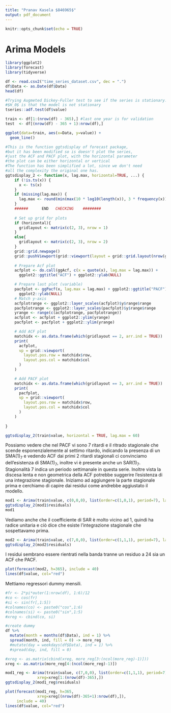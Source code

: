 ```yaml
---
title: "Pranav Kasela $846965$"
output: pdf_document
---
```


```r
knitr::opts_chunk$set(echo = TRUE)
```

# Arima Models

```r
library(ggplot2)
library(forecast)
library(tidyverse)    
```


```r
df <- read.csv2("time_series_dataset.csv", dec = ".")
df$Data <- as.Date(df$Data)
head(df)
```

```r
#Trying Augmeted Dickey-Fuller test to see if the series is stationary:
#$H_0$ is that the model is not stationary
tseries::adf.test(df$value)

train <- df[1:(nrow(df) - 365),] #last one year is for validation
test  <- df[(nrow(df) - 365 + 1):nrow(df),]

ggplot(data=train, aes(x=Data, y=value)) + 
  geom_line()
```

```r
#This is the function ggtsdisplay of forecast package, 
#but it has been modified so is doesn't plot the series,
#just the ACF and PACF plot, with the horizontal parameter 
#the plot can be either horizontal or vertical
#The function has been simplified a lot, since we don't need 
#all the complexity the original one has.
ggtsdisplay_2 <- function(x, lag.max, horizontal=TRUE, ...) {
    if (!is.ts(x)) {
      x <- ts(x)
    }
    if (missing(lag.max)) {
      lag.max <- round(min(max(10 * log10(length(x)), 3 * frequency(x)), length(x) / 3))
    }
    ######      END   CHECKING    ########
    
    # Set up grid for plots
    if (horizontal){
      gridlayout <- matrix(c(2, 3), nrow = 1)
    }
    else{
      gridlayout <- matrix(c(2, 3), nrow = 2)
    }
    grid::grid.newpage()
    grid::pushViewport(grid::viewport(layout = grid::grid.layout(nrow(gridlayout), ncol(gridlayout))))
    
    # Prepare Acf plot
    acfplot <- do.call(ggAcf, c(x = quote(x), lag.max = lag.max)) +
      ggplot2::ggtitle("ACF") + ggplot2::ylab(NULL)

    # Prepare last plot (variable)
    pacfplot <- ggPacf(x, lag.max = lag.max) + ggplot2::ggtitle("PACF") +
      ggplot2::ylab(NULL)
    # Match y-axis
    acfplotrange <- ggplot2::layer_scales(acfplot)$y$range$range
    pacfplotrange <- ggplot2::layer_scales(pacfplot)$y$range$range
    yrange <- range(c(acfplotrange, pacfplotrange))
    acfplot <- acfplot + ggplot2::ylim(yrange)
    pacfplot <- pacfplot + ggplot2::ylim(yrange)

    # Add ACF plot
    matchidx <- as.data.frame(which(gridlayout == 2, arr.ind = TRUE))
    print(
      acfplot,
      vp = grid::viewport(
        layout.pos.row = matchidx$row,
        layout.pos.col = matchidx$col
      )
    )

    # Add PACF plot
    matchidx <- as.data.frame(which(gridlayout == 3, arr.ind = TRUE))
    print(
      pacfplot,
      vp = grid::viewport(
        layout.pos.row = matchidx$row,
        layout.pos.col = matchidx$col
      )
    )
  
}

ggtsdisplay_2(train$value, horizontal = TRUE, lag.max = 60)
```
Possiamo vedere che nel PACF vi sono 7 ritardi e il ritrado stagionale che scende esponenzialemente al settimo ritardo, indicando la presenza di un SMA$(1)_7$ e vedendo ACF dai primi 2 ritardi stagionali ci convinciamo dell'esistenza di SMA$(1)_7$, inoltre vi è presente anche un SAR$(1)_7$. Stagionalità 7 indica un periodo settimanale in questa serie. Inoltre vista la discesa lenta e non geometrica della ACF potrebbe suggerire l'esistenza di una integrazione stagionale. Iniziamo ad aggiungere la parte stagionale prima e cerchiamo di capire dai residui come andrebbe aggiustato il modello.
```r
mod1 <- Arima(train$value, c(0,0,0), list(order=c(1,0,1), period=7), lambda = "auto")
ggtsdisplay_2(mod1$residuals)
mod1
```
Vediamo anche che il coefficiente di SAR è molto vicino ad 1, quindi ha radice unitaria e ciò dice che esiste l'integrazione stagionale che sospettavamo prima.
```r
mod2 <- Arima(train$value, c(7,0,0), list(order=c(1,1,1), period=7), lambda = "auto")
ggtsdisplay_2(mod2$residuals)
```

I residui sembrano essere rientrati nella banda tranne un residuo a 24 sia un ACF che PACF.

```r
plot(forecast(mod2, h=365), include = 40)
lines(df$value, col="red")
```

Mettiamo regressori dummy mensili.

```r
#fr <- 2*pi*outer(1:nrow(df), 1:6)/12
#co <- cos(fr)
#si <- sin(fr[,1:5])
#colnames(co) <- paste0("cos",1:6)
#colnames(si) <- paste0("sin",1:5)
#xreg <- cbind(co, si)

#create dummy
df %>%
  mutate(month = months(df$Data), ind = 1) %>%
  spread(month, ind, fill = 0) -> more_reg
  #mutate(day = weekdays(df$Data), ind = 1) %>%
  #spread(day, ind, fill = 0) 

#xreg <- as.matrix(cbind(xreg, more_reg[3:(ncol(more_reg)-1)]))
xreg <- as.matrix(more_reg[4:(ncol(more_reg)-1)])

mod1_reg <- Arima(train$value, c(7,0,0), list(order=c(1,1,1), period=7), 
              xreg=xreg[1:(nrow(df)-365),])
ggtsdisplay_2(mod1_reg$residuals)
```

```r
plot(forecast(mod1_reg, h=365, 
              xreg=xreg[(nrow(df)-365+1):nrow(df),]), 
     include = 40)
lines(df$value, col="red")
```

